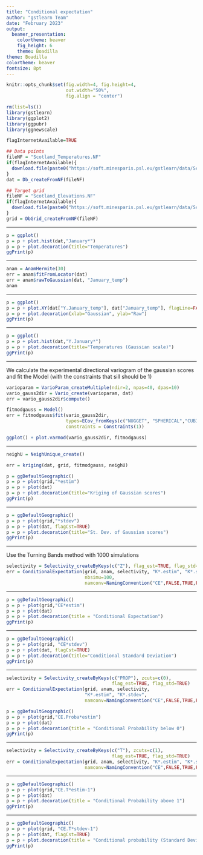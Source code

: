 ```yaml
---
title: "Conditional expectation"
author: "gstlearn Team"
date: "February 2023"
output:
  beamer_presentation:
    colortheme: beaver
    fig_height: 6
    theme: Boadilla
theme: Boadilla
colortheme: beaver
fontsize: 8pt
---
```


<!-- SUMMARY: SNormal transform (Gaussian anamorphosis). Deriving conditional expectation of exceeding a threshold  -->

<!-- CATEGORY: Courses -->

```r
knitr::opts_chunk$set(fig.width=4, fig.height=4, 
                      out.width="50%",
                      fig.align = "center") 
```

\frametitle{Preamble}

```r
rm(list=ls())
library(gstlearn)
library(ggplot2)
library(ggpubr)
library(ggnewscale)

flagInternetAvailable=TRUE

```

```r
## Data points
fileNF = "Scotland_Temperatures.NF"
if(flagInternetAvailable){
  download.file(paste0("https://soft.minesparis.psl.eu/gstlearn/data/Scotland/",fileNF), fileNF, quiet=TRUE)
}
dat = Db_createFromNF(fileNF)

## Target grid
fileNF = "Scotland_Elevations.NF"
if(flagInternetAvailable){
  download.file(paste0("https://soft.minesparis.psl.eu/gstlearn/data/Scotland/",fileNF), fileNF, quiet=TRUE)
}
grid = DbGrid_createFromNF(fileNF)
```

---

\frametitle{Histogram of the raw variable (temperature)}

```r
p = ggplot()
p = p + plot.hist(dat,"January*")
p = p + plot.decoration(title="Temperatures")
ggPrint(p)
```

---

\frametitle{Gaussian scores}

```r
anam = AnamHermite(30)
err = anam$fitFromLocator(dat)
err = anam$rawToGaussian(dat, "January_temp")
anam
```

---

\frametitle{Gaussian scores}

```r
p = ggplot()
p = p + plot.XY(dat["Y.January_temp"], dat["January_temp"], flagLine=FALSE, flagPoint=TRUE)
p = p + plot.decoration(xlab="Gaussian", ylab="Raw")
ggPrint(p)
```

---

\frametitle{Gaussian scores}

```r
p = ggplot()
p = p + plot.hist(dat,"Y.January*")
p = p + plot.decoration(title="Temperatures (Gaussian scale)")
ggPrint(p)
```

---

\frametitle{Kriging of the Gaussian scores}
We calculate the experimental directional variogram of the gaussian scores and fit the Model (with the constraints that sill should be 1)

```r
varioparam = VarioParam_createMultiple(ndir=2, npas=40, dpas=10)
vario_gauss2dir = Vario_create(varioparam, dat)
err = vario_gauss2dir$compute()

fitmodgauss = Model()
err = fitmodgauss$fit(vario_gauss2dir, 
                      types=ECov_fromKeys(c("NUGGET", "SPHERICAL","CUBIC")),
                      constraints = Constraints(1))
```

```r
ggplot() + plot.varmod(vario_gauss2dir, fitmodgauss)
```

---

\frametitle{Kriging of the Gaussian scores}

```r
neighU = NeighUnique_create()

err = kriging(dat, grid, fitmodgauss, neighU)
```

\frametitle{Kriging of the Gaussian scores}
\framesubtitle{Estimation}

```r
p = ggDefaultGeographic()
p = p + plot(grid,"*estim")
p = p + plot(dat)
p = p + plot.decoration(title="Kriging of Gaussian scores")
ggPrint(p)
```

---

\frametitle{Kriging of the Gaussian scores}
\framesubtitle{Standard Deviation}

```r
p = ggDefaultGeographic()
p = p + plot(grid,"*stdev")
p = p + plot(dat, flagCst=TRUE)
p = p + plot.decoration(title="St. Dev. of Gaussian scores")
ggPrint(p)
```

---

\frametitle{Conditional expectation}

Use the Turning Bands method with 1000 simulations

```r
selectivity = Selectivity_createByKeys(c("Z"), flag_est=TRUE, flag_std=TRUE)
err = ConditionalExpectation(grid, anam, selectivity, "K*.estim", "K*.stdev",
                             nbsimu=100,
                             namconv=NamingConvention("CE",FALSE,TRUE,FALSE))
```

---

\frametitle{Conditional expectation}

```r
p = ggDefaultGeographic()
p = p + plot(grid,"CE*estim")
p = p + plot(dat)
p = p + plot.decoration(title = "Conditional Expectation")
ggPrint(p)
```

---

\frametitle{Conditional Standard Deviation}

```r
p = ggDefaultGeographic()
p = p + plot(grid, "CE*stdev")
p = p + plot(dat, flagCst=TRUE)
p = p + plot.decoration(title="Conditional Standard Deviation")
ggPrint(p)
```

---

\frametitle{Conditional probability}
\framesubtitle{Below cut-off 0}

```r
selectivity = Selectivity_createByKeys(c("PROP"), zcuts=c(0),
                                       flag_est=TRUE, flag_std=TRUE)
err = ConditionalExpectation(grid, anam, selectivity, 
                             "K*.estim", "K*.stdev",
                             namconv=NamingConvention("CE",FALSE,TRUE,FALSE))
```


```r
p = ggDefaultGeographic()
p = p + plot(grid,"CE.Proba*estim")
p = p + plot(dat)
p = p + plot.decoration(title = "Conditional Probability below 0")
ggPrint(p)
```

---

\frametitle{Conditional probability}
\framesubtitle{Above cut-off 1}

```r
selectivity = Selectivity_createByKeys(c("T"), zcuts=c(1),
                                       flag_est=TRUE, flag_std=TRUE)
err = ConditionalExpectation(grid, anam, selectivity, "K*.estim", "K*.stdev",
                             namconv=NamingConvention("CE",FALSE,TRUE,FALSE))

```

---

\frametitle{Conditional probability above 1}
\framesubtitle{Estimation}

```r
p = ggDefaultGeographic()
p = p + plot(grid,"CE.T*estim-1")
p = p + plot(dat)
p = p + plot.decoration(title = "Conditional Probability above 1")
ggPrint(p)
```

---

\frametitle{Conditional probability above 1}
\framesubtitle{Standard Deviation}

```r
p = ggDefaultGeographic()
p = p + plot(grid, "CE.T*stdev-1")
p = p + plot(dat, flagCst=TRUE)
p = p + plot.decoration(title = "Conditional probability (Standard Deviation)")
ggPrint(p)
```


